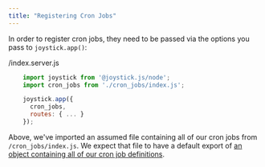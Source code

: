 ```yaml
---
title: "Registering Cron Jobs"
---
```


In order to register cron jobs, they need to be passed via the options you pass to `joystick.app()`:

/index.server.js

```js
    import joystick from '@joystick.js/node';
    import cron_jobs from './cron_jobs/index.js';

    joystick.app({
      cron_jobs,
      routes: { ... }
    });
```

Above, we've imported an assumed file containing all of our cron jobs from `/cron_jobs/index.js`. We expect that file to have a default export of [an object containing all of our cron job definitions](defining-a-cron-job).
